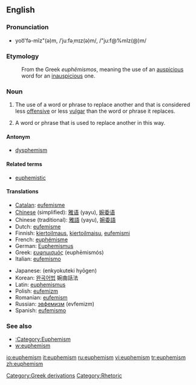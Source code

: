 ==English==

===Pronunciation===
*yoo͞'fə-mĭz"(ə)m, /ˈjuːfəˌmɪz(ə)m/, /"ju:f@%mIz(@)m/

===Etymology===
:From the Greek ''euphëmismos'', meaning the use of an [[auspicious]] word for an [[inauspicious]] one.

===Noun===
{{en-noun|s|-}}

# {{uncountable}} The use of a word or phrase to replace another and that is considered less [[offensive]] or less [[vulgar]] than the word or phrase it replaces.
# {{countable}} A word or phrase that is used to replace another in this way.

====Antonym====
*[[dysphemism]]

====Related terms====
*[[euphemistic]]

====Translations====
{{rfc-trans}}
{{top}}
*[[Catalan]]: [[eufemisme]] {{m}}
*[[Chinese]] (simplified): [[雅语]] (yayu), [[婉委语]]
*Chinese (traditional): [[雅語]] (yayu), [[婉委語]]
*Dutch: [[eufemisme]] {{n}}
*Finnish: [[kiertoilmaus]], [[kiertoilmaisu]], [[eufemismi]]
*French: [[euphémisme]] {{m}}
*German: [[Euphemismus]] {{m}}
*Greek: [[ευφημισμός]] (euphēmismós) {{m}}
*Italian: [[eufemismo]]
{{mid}}
*Japanese: {{JAchar|[[婉曲的表現]]}} (enkyokuteki hyōgen)
*Korean: [[완곡어법]] 婉曲話法
*Latin: [[euphemismus]] {{m}}
*Polish: [[eufemizm]] {{m}}
*Romanian: [[eufemism]] {{n}}
*Russian: [[эвфемизм]] (evfemizm)
*Spanish: [[eufemismo]] {{m}}
{{bottom}}

===See also===
* [[:Category:Euphemism]]
* [[w:euphemism]]


[[Category:Greek derivations]]
[[Category:Rhetoric]]

[[io:euphemism]]
[[it:euphemism]]
[[ru:euphemism]]
[[vi:euphemism]]
[[tr:euphemism]]
[[zh:euphemism]]